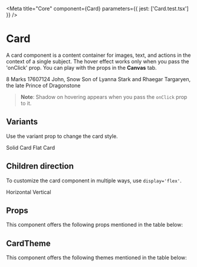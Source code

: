 
<Meta title="Core" component={Card} parameters={{ jest: ['Card.test.tsx'] }} />

# Card

A card component is a content container for images, text, and actions in the context of a single subject. The hover effect works only when you pass the 'onClick' prop.
You can play with the props in the **Canvas** tab. 

<Preview withToolbar>
    <Story name="Card" decorators={[withKnobs]}>
        <Card
            variant={select('Variant', variants, 'solid')}
            flowDirection={select('Flow Direction', flowDirection, 'horizontal')}
            alignItems={select('Items Position', itemsPosition, 'center')}
            display={select('Display', display, 'flex')}
            separator={boolean('Separator', true)}
            withoutPadding={boolean('Without Padding', true)}
            fullWidth={boolean('Full Width', false)}
            fullHeight={boolean('Full Height', false)}
            minWidth={text('Min Width', '')}
            minHeight={text('Min Height', '')}
            onClick={action('Clicked')}
        >
            <Card variant="flat" display="flex" alignItems="center">
                <Text textWeight="Strong" textVariant="h2">
                    8
                </Text>
                <Text>Marks</Text>
            </Card>
            <Card variant="flat" display="flex" flex={6} alignItems="left">
                <Text>17607124</Text>
                <Text textVariant="h3">John, Snow</Text>
                <Text>Son of Lyanna Stark and Rhaegar Targaryen, the late Prince of Dragonstone</Text>
            </Card>
        </Card>
    </Story>
</Preview>

> **Note**: Shadow on hovering appears when you pass the `onClick` prop to it.

## Variants

Use the variant prop to change the card style.

<Preview>
    <Card variant="solid">
        <Text>Solid Card</Text>
    </Card>
    <Card variant="flat">
        <Text>Flat Card</Text>
    </Card>
</Preview>

## Children direction

To customize the card component in multiple ways, use `display='flex'`.

<Preview>
    <Card display="flex" flowDirection="horizontal" alignItems="center">
        <HomeIcon />
        <Text>Horizontal</Text>
    </Card>
    <Card display="flex" flowDirection="vertical">
        <HomeIcon />
        <Text>Vertical</Text>
    </Card>
</Preview>

## Props

This component offers the following props mentioned in the table below:

<Props of={Card} />

## CardTheme

This component offers the following themes mentioned in the table below:

<Props of={ThemeInterface} />
